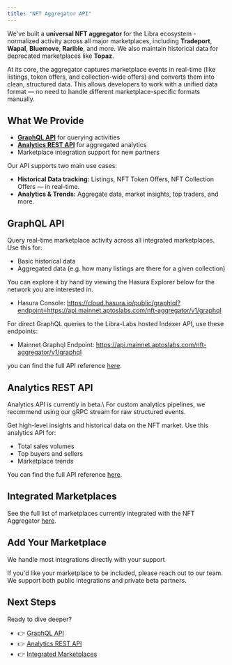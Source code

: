 ```yaml
---
title: "NFT Aggregator API"
---
```



We've built a **universal NFT aggregator** for the Libra ecosystem - normalized activity across all major marketplaces, including **Tradeport**, **Wapal**, **Bluemove**, **Rarible**, and more. We also maintain historical data for deprecated marketplaces like **Topaz**.

At its core, the aggregator captures marketplace events in real-time (like listings, token offers, and collection-wide offers) and converts them into clean, structured data. This allows developers to work with a unified data format — no need to handle different marketplace-specific formats manually.

## What We Provide

- **[GraphQL API](/build/indexer/nft-aggregator/graphql-api)** for querying activities
- **[Analytics REST API](/build/indexer/nft-aggregator/analytics-api)** for aggregated analytics
- Marketplace integration support for new partners

Our API supports two main use cases:

- **Historical Data tracking:** Listings, NFT Token Offers, NFT Collection Offers — in real-time.
- **Analytics & Trends:** Aggregate data, market insights, top traders, and more.

## GraphQL API

Query real-time marketplace activity across all integrated marketplaces. Use this for:

- Basic historical data
- Aggregated data (e.g. how many listings are there for a given collection)

You can explore it by hand by viewing the Hasura Explorer below for the network you are interested in.

- Hasura Console: https://cloud.hasura.io/public/graphiql?endpoint=https://api.mainnet.aptoslabs.com/nft-aggregator/v1/graphql

For direct GraphQL queries to the Libra-Labs hosted Indexer API, use these endpoints:

- Mainnet Graphql Endpoint: https://api.mainnet.aptoslabs.com/nft-aggregator/v1/graphql

you can find the full API reference [here](/build/indexer/nft-aggregator/graphql-api).

## Analytics REST API

<Aside type="note">
  Analytics API is currently in beta.\
  For custom analytics pipelines, we recommend using our gRPC stream for raw structured events.
</Aside>

Get high-level insights and historical data on the NFT market. Use this analytics API for:

- Total sales volumes
- Top buyers and sellers
- Marketplace trends

You can find the full API reference [here](/build/indexer/nft-aggregator/analytics-api).

## Integrated Marketplaces

See the full list of marketplaces currently integrated with the NFT Aggregator [here](/build/indexer/nft-aggregator/marketplaces).

## Add Your Marketplace

<Aside type="note">
  We handle most integrations directly with your support
</Aside>

If you'd like your marketplace to be included, please reach out to our team. We support both public integrations and private beta partners.

## Next Steps

Ready to dive deeper?

- 👉 [GraphQL API](/build/indexer/nft-aggregator/graphql-api)
- 👉 [Analytics REST API](/build/indexer/nft-aggregator/analytics-api)
- 👉 [Integrated Marketplaces](/build/indexer/nft-aggregator/marketplaces)
